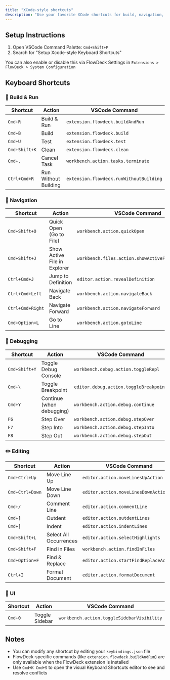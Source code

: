 ```yaml
---
title: "XCode-style shortcuts"
description: "Use your favorite XCode shortcuts for build, navigation, debugging, and more"
---
```


## Setup Instructions

1. Open VSCode Command Palette: `Cmd+Shift+P`
2. Search for "Setup Xcode-style Keyboard Shortcuts"

You can also enable or disable this via FlowDeck Settings in `Extensions > FlowDeck > System Configuration`

## Keyboard Shortcuts

### 🔨 Build & Run

| Shortcut      | Action               | VSCode Command                          |
| ------------- | -------------------- | --------------------------------------- |
| `Cmd+R`       | Build & Run          | `extension.flowdeck.buildAndRun`        |
| `Cmd+B`       | Build                | `extension.flowdeck.build`              |
| `Cmd+U`       | Test                 | `extension.flowdeck.test`               |
| `Cmd+Shift+K` | Clean                | `extension.flowdeck.clean`              |
| `Cmd+.`       | Cancel Task          | `workbench.action.tasks.terminate`      |
| `Ctrl+Cmd+R`  | Run Without Building | `extension.flowdeck.runWithoutBuilding` |

### 🧭 Navigation

| Shortcut         | Action                       | VSCode Command                                    |
| ---------------- | ---------------------------- | ------------------------------------------------- |
| `Cmd+Shift+O`    | Quick Open (Go to File)      | `workbench.action.quickOpen`                      |
| `Cmd+Shift+J`    | Show Active File in Explorer | `workbench.files.action.showActiveFileInExplorer` |
| `Ctrl+Cmd+J`     | Jump to Definition           | `editor.action.revealDefinition`                  |
| `Ctrl+Cmd+Left`  | Navigate Back                | `workbench.action.navigateBack`                   |
| `Ctrl+Cmd+Right` | Navigate Forward             | `workbench.action.navigateForward`                |
| `Cmd+Option+L`   | Go to Line                   | `workbench.action.gotoLine`                       |

### 🐛 Debugging

| Shortcut      | Action                    | VSCode Command                         |
| ------------- | ------------------------- | -------------------------------------- |
| `Cmd+Shift+Y` | Toggle Debug Console      | `workbench.debug.action.toggleRepl`    |
| `Cmd+\`       | Toggle Breakpoint         | `editor.debug.action.toggleBreakpoint` |
| `Cmd+Y`       | Continue (when debugging) | `workbench.action.debug.continue`      |
| `F6`          | Step Over                 | `workbench.action.debug.stepOver`      |
| `F7`          | Step Into                 | `workbench.action.debug.stepInto`      |
| `F8`          | Step Out                  | `workbench.action.debug.stepOut`       |

### ✏️ Editing

| Shortcut        | Action                 | VSCode Command                         |
| --------------- | ---------------------- | -------------------------------------- |
| `Cmd+Ctrl+Up`   | Move Line Up           | `editor.action.moveLinesUpAction`      |
| `Cmd+Ctrl+Down` | Move Line Down         | `editor.action.moveLinesDownAction`    |
| `Cmd+/`         | Comment Line           | `editor.action.commentLine`            |
| `Cmd+[`         | Outdent                | `editor.action.outdentLines`           |
| `Cmd+]`         | Indent                 | `editor.action.indentLines`            |
| `Cmd+Shift+L`   | Select All Occurrences | `editor.action.selectHighlights`       |
| `Cmd+Shift+F`   | Find in Files          | `workbench.action.findInFiles`         |
| `Cmd+Option+F`  | Find & Replace         | `editor.action.startFindReplaceAction` |
| `Ctrl+I`        | Format Document        | `editor.action.formatDocument`         |

### 🎨 UI

| Shortcut | Action         | VSCode Command                             |
| -------- | -------------- | ------------------------------------------ |
| `Cmd+0`  | Toggle Sidebar | `workbench.action.toggleSidebarVisibility` |

## Notes

- You can modify any shortcut by editing your `keybindings.json` file
- FlowDeck-specific commands (like `extension.flowdeck.buildAndRun`) are only available when the FlowDeck extension is installed
- Use `Cmd+K Cmd+S` to open the visual Keyboard Shortcuts editor to see and resolve conflicts